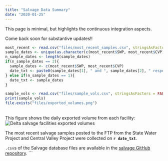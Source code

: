 ```yaml
---
title: "Salvage Data Summary"
date: "2020-01-25"
---
```


This page is minimal, but highlights the continuous integration aspects.

Come back soon for substantive updates!!


```r

most_recent <- read.csv("files/most_recent_samples.csv", stringsAsFactors = FALSE)
sample_dates <- unique(as.character(c(most_recent$SWP, most_recent$CVP)))
n_sample_dates <- length(sample_dates)
if(n_sample_dates == 2){
  sample_dates <- c(most_recent$SWP, most_recent$CVP)
  date_txt <- paste0(sample_dates[1], " and ", sample_dates[2], " respectively")
} else if(n_sample_dates == 1){
  date_txt <- sample_dates
}

sample_vols <- read.csv("files/sample_vols.csv", stringsAsFactors = FALSE)
print(sample_vols)
file.exists("files/exported_volumes.png")
```

<br>
This figure shows the daily exported volume from each facility:
<br>
![Delta salvage facilities exported volumes](files/exported_volumes.png)


The most recent salvage samples posted to the FTP from the State Water Project and Central Valley Project were collected on **`r date_txt`**. 

`.csv`s of the Salvage database files are available in the [salvage GitHub repository](https://github.com/dapperstats/salvage/tree/master/data/Salvage_data_FTP).
```